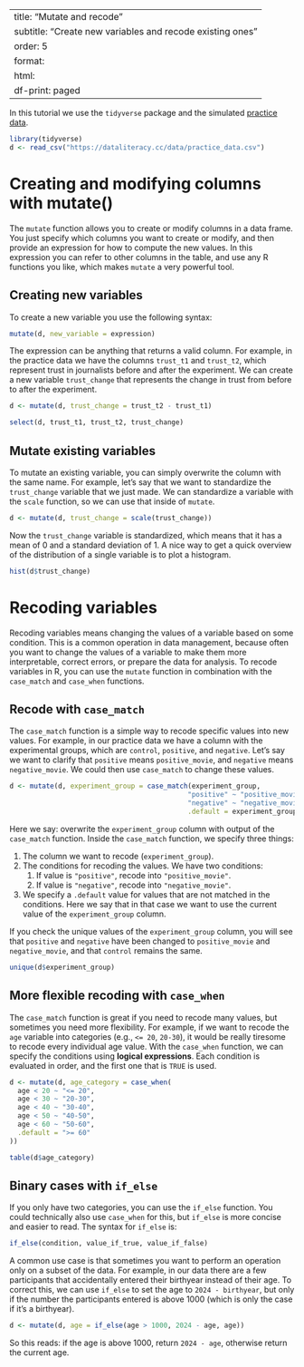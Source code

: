 
---
title: "Mutate and recode"
subtitle: "Create new variables and recode existing ones"
order: 5
format:
  html:
    df-print: paged
---

::: {.callout-note title="Required packages and data for this tutorial"}

In this tutorial we use the `tidyverse` package and the simulated [practice data](../../data-management/index.qmd#practice-data).

```r
library(tidyverse)
d <- read_csv("https://dataliteracy.cc/data/practice_data.csv")
```
:::

# Creating and modifying columns with mutate() {#mutate}

The `mutate` function allows you to create or modify columns in a data frame.
You just specify which columns you want to create or modify, and then provide an expression for how to compute the new values.
In this expression you can refer to other columns in the table, and use any R functions you like, which makes `mutate` a very powerful tool.

## Creating new variables

To create a new variable you use the following syntax:

```r
mutate(d, new_variable = expression)
```

The expression can be anything that returns a valid column.
For example, in the practice data we have the columns `trust_t1` and `trust_t2`, which represent trust in journalists before and after the experiment.
We can create a new variable `trust_change` that represents the change in trust from before to after the experiment.

```r
d <- mutate(d, trust_change = trust_t2 - trust_t1)

select(d, trust_t1, trust_t2, trust_change)
```


## Mutate existing variables

To mutate an existing variable, you can simply overwrite the column with the same name.
For example, let's say that we want to standardize the `trust_change` variable that we just made.
We can standardize a variable with the `scale` function, so we can use that inside of `mutate`.

```r
d <- mutate(d, trust_change = scale(trust_change))
```

Now the `trust_change` variable is standardized, which means that it has a mean of 0 and a standard deviation of 1.
A nice way to get a quick overview of the distribution of a single variable is to plot a histogram.

```r
hist(d$trust_change)
```


# Recoding variables {#recode}

Recoding variables means changing the values of a variable based on some condition.
This is a common operation in data management, because often you want to change the values of a variable to make them more interpretable, correct errors, or prepare the data for analysis.
To recode variables in R, you can use the `mutate` function in combination with the `case_match` and `case_when` functions.



## Recode with `case_match`

The `case_match` function is a simple way to recode specific values into new values.
For example, in our practice data we have a column with the experimental groups, which are `control`, `positive`, and `negative`.
Let's say we want to clarify that `positive` means `positive_movie`, and `negative` means `negative_movie`.
We could then use `case_match` to change these values.

```r
d <- mutate(d, experiment_group = case_match(experiment_group,
                                            "positive" ~ "positive_movie",
                                            "negative" ~ "negative_movie",
                                            .default = experiment_group))
```


Here we say: overwrite the `experiment_group` column with output of the `case_match` function.
Inside the `case_match` function, we specify three things:

1. The column we want to recode (`experiment_group`).
2. The conditions for recoding the values. We have two conditions:
   1. If value is `"positive"`, recode into `"positive_movie"`.
   2. If value is `"negative"`, recode into `"negative_movie"`.
3. We specify a `.default` value for values that are not matched in the conditions. Here we say that in that case we want to use the current value of the `experiment_group` column.

If you check the unique values of the `experiment_group` column, you will see that `positive` and `negative` have been changed to `positive_movie` and `negative_movie`, and that `control` remains the same.
```r
unique(d$experiment_group)
```

## More flexible recoding with `case_when`

The `case_match` function is great if you need to recode many values, but sometimes you need more flexibility.
For example, if we want to recode the `age` variable into categories (e.g., `<= 20`, `20-30`), it would be really tiresome to recode every individual age value.
With the `case_when` function, we can specify the conditions using **logical expressions**.
Each condition is evaluated in order, and the first one that is `TRUE` is used.

```r
d <- mutate(d, age_category = case_when(
  age < 20 ~ "<= 20",
  age < 30 ~ "20-30",
  age < 40 ~ "30-40",
  age < 50 ~ "40-50",
  age < 60 ~ "50-60",
  .default = ">= 60"
))

table(d$age_category)
```

## Binary cases with `if_else`

If you only have two categories, you can use the `if_else` function.
You could technically also use `case_when` for this, but `if_else` is more concise and easier to read.
The syntax for `if_else` is:

```r
if_else(condition, value_if_true, value_if_false)
```

A common use case is that sometimes you want to perform an operation only on a subset of the data.
For example, in our data there are a few participants that accidentally entered their birthyear instead of their age. 
To correct this, we can use `if_else` to set the age to `2024 - birthyear`, but only if the number the participants entered is above 1000 (which is only the case if it's a birthyear).

```r
d <- mutate(d, age = if_else(age > 1000, 2024 - age, age))
```

So this reads: if the age is above 1000, return `2024 - age`, otherwise return the current age.
